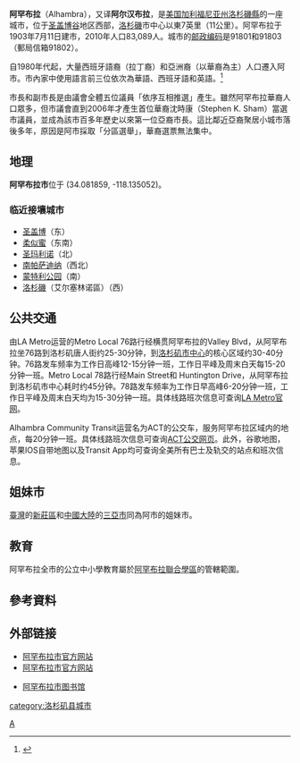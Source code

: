 {{distinguish|阿尔罕布拉宫|阿罕布拉谷 (加利福尼亞州)}}
{{Infobox City
| name                    = 阿罕布拉
| native_name             = {{lang|en|Alhambra}}
| official_name           = 阿尔汉布拉市<br>{{lang|en|City of Alhambra}}
| settlement_type         = [[加利福尼亚州市镇列表|市]]
|image_map = LA County Incorporated Areas Alhambra highlighted.svg
|map_caption = Location of Alhambra within [[Los_Angeles_County,_California|Los Angeles County, California]].
|subdivision_type = 國家
|subdivision_type1 = [[州|州]]
|subdivision_type2 = [[縣|縣]]
|subdivision_name = [[美國|美國]]
|subdivision_name1 = [[加利福尼亚州|加利福尼亚州]]
|subdivision_name2 = [[洛杉磯縣|洛杉磯縣]]
|area_magnitude = 1 E8
|area_total = 19.7
|area_land = 19.7
|area_water = 0.0
|population_as_of = 2010年
|population_total = 83089
|population_density = 4203.6/km²
|timezone = 太平洋标准时间
|utc_offset = -8
|timezone_DST = 太平洋日光节约时间
|utc_offset_DST = -7
|latitude = 34°04'55" N
|longitude = 118°08'06" W
|website = http://www.cityofalhambra.org/
|footnotes =
}}
'''阿罕布拉'''（Alhambra），又译'''阿尔汉布拉'''，是[[美国|美国]][[加利福尼亚州|加利福尼亚州]][[洛杉磯縣|洛杉磯縣]]的一座城市，位于[[圣盖博谷|圣盖博谷]]地区西部，[[洛杉磯|洛杉磯]]市中心以東7英里（11公里）。阿罕布拉于1903年7月11日建市，2010年人口83,089人。城市的[[邮政编码|邮政编码]]是91801和91803（郵局信箱91802）。

自1980年代起，大量西班牙語裔（拉丁裔）和亞洲裔（以華裔為主）人口遷入阿市。市內家中使用語言前三位依次為華語、西班牙語和英語。<ref>{{cite web|url=http://www.city-data.com/housing/houses-Alhambra-California.html|title=Alhambra, CA (California) Houses, Apartments, Rent, Mortgage Status, Home and Condo Value Estimator, Cars, Bedrooms, Owners, Prices, Averages, Residents Info|website=www.city-data.com}}</ref>

市長和副市長是由議會全體五位議員「依序互相推選」產生。雖然阿罕布拉華裔人口眾多，但市議會直到2006年才產生首位華裔沈時康（Stephen K. Sham）當選市議員，並成為該市百多年歷史以來第一位亞裔市長。這比鄰近亞裔聚居小城市落後多年，原因是阿市採取「分區選舉」，華裔選票無法集中。

==地理==
'''阿罕布拉市'''位于{{coord|34|4|55|N|118|8|6|W|type:city}} (34.081859, -118.135052){{GR|1}}。

===临近接壤城市===
*[[圣盖博|圣盖博]]（东）
*[[柔似蜜|柔似蜜]]（东南）
*[[圣玛利诺|圣玛利诺]]（北）
*[[南帕萨迪纳|南帕萨迪纳]]（西北）
*[[蒙特利公园|蒙特利公园]]（南）
*[[洛杉磯|洛杉磯]]（艾尔塞林诺區）（西）

==公共交通==
由LA Metro运营的Metro Local 76路行经横贯阿罕布拉的Valley Blvd，从阿罕布拉坐76路到洛杉矶唐人街约25-30分钟，到[[洛杉矶市中心|洛杉矶市中心]]的核心区域约30-40分钟。76路发车频率为工作日高峰12-15分钟一班，工作日平峰及周末白天每15-20分钟一班。Metro Local 78路行经Main Street和 Huntington Drive，从阿罕布拉到洛杉矶市中心耗时约45分钟。78路发车频率为工作日早高峰6-20分钟一班，工作日平峰及周末白天均为15-30分钟一班。具体线路班次信息可查询[https://www.metro.net/ LA Metro官网]。

Alhambra Community Transit运营名为ACT的公交车，服务阿罕布拉区域内的地点，每20分钟一班。具体线路班次信息可查询[https://www.cityofalhambra.org/resources/public-transportation ACT公交网页]。此外，谷歌地图，苹果IOS自带地图以及Transit App均可查询全美所有巴士及轨交的站点和班次信息。

==姐妹市==
[[臺灣|臺灣]]的[[新莊區|新莊區]]和[[中國大陸|中國大陸]]的[[三亞市|三亞市]]同為阿市的姐妹市。

==教育==
阿罕布拉全市的公立中小學教育屬於[[阿罕布拉聯合學區|阿罕布拉聯合學區]]的管轄範圍。

==參考資料==
{{Reflist}}

==外部链接==
{{Commonscat|Alhambra, California}}
*[https://web.archive.org/web/20151211115747/http://www.cityofalhambra.org/page/185/chinese_language_2591924220/ 阿罕布拉市官方网站] {{zh icon}}
*[http://www.cityofalhambra.org/ 阿罕布拉市官方网站] {{en icon}}
{{Mapit-US-cityscale|34.081859|-118.135052}}
* [http://www.alhambralibrary.org/ 阿罕布拉市图书馆] {{en icon}}
{{阿罕布拉}}
{{洛杉磯縣 (加利福尼亞州)}}
[[Category:洛杉矶县|A]]
[[category:洛杉矶县城市|category:洛杉矶县城市]]
